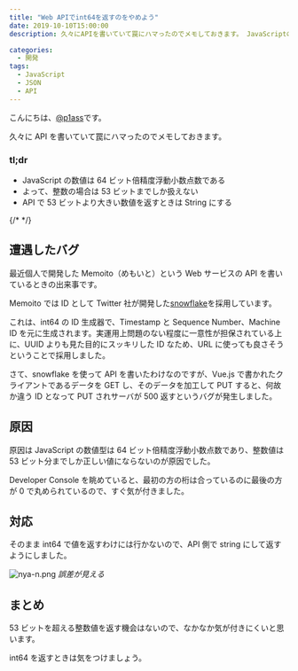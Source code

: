 ```yaml
---
title: "Web APIでint64を返すのをやめよう"
date: 2019-10-10T15:00:00
description: 久々にAPIを書いていて罠にハマったのでメモしておきます。 JavaScriptの数値は64ビット倍精度浮動小数点数です。よって、整数の場合は53ビットまでしか扱えないので、APIで53ビットより大きい数値を返すときはStringにしましょう。

categories:
  - 開発
tags:
  - JavaScript
  - JSON
  - API
---
```


こんにちは、[@p1ass](https://twitter.com/p1ass)です。

久々に API を書いていて罠にハマったのでメモしておきます。

### tl;dr

- JavaScript の数値は 64 ビット倍精度浮動小数点数である
- よって、整数の場合は 53 ビットまでしか扱えない
- API で 53 ビットより大きい数値を返すときは String にする

{/* <!--more--> */}

## 遭遇したバグ

最近個人で開発した Memoito（めもいと）という Web サービスの API を書いているときの出来事です。

Memoito では ID として Twitter 社が開発した[snowflake](https://developer.twitter.com/en/docs/basics/twitter-ids)を採用しています。

これは、int64 の ID 生成器で、Timestamp と Sequence Number、Machine ID を元に生成されます。実運用上問題のない程度に一意性が担保されている上に、UUID よりも見た目的にスッキリした ID なため、URL に使っても良さそうということで採用しました。

さて、snowflake を使って API を書いたわけなのですが、Vue.js で書かれたクライアントであるデータを GET し、そのデータを加工して PUT すると、何故か違う ID となって PUT されサーバが 500 返すというバグが発生しました。

## 原因

原因は JavaScript の数値型は 64 ビット倍精度浮動小数点数であり、整数値は 53 ビット分までしか正しい値にならないのが原因でした。

Developer Console を眺めていると、最初の方の桁は合っているのに最後の方が 0 で丸められているので、すぐ気が付きました。

## 対応

そのまま int64 で値を返すわけには行かないので、API 側で string にして返すようにしました。

![nya-n.png](nya-n.png)
_誤差が見える_

## まとめ

53 ビットを超える整数値を返す機会はないので、なかなか気が付きにくいと思います。

int64 を返すときは気をつけましょう。

<Twitter url="https://twitter.com/p1ass/status/1177964450554400770"/>
